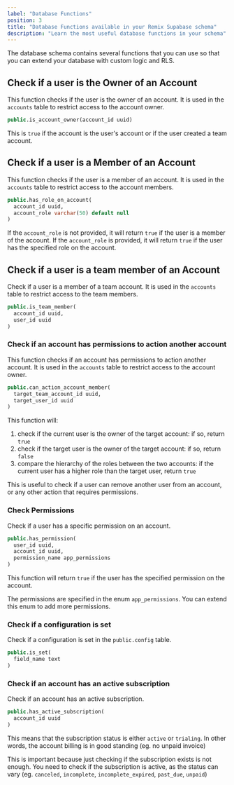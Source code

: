 ```yaml
---
label: "Database Functions"
position: 3
title: "Database Functions available in your Remix Supabase schema"
description: "Learn the most useful database functions in your schema"
---
```


The database schema contains several functions that you can use so that you can extend your database with custom logic and RLS.

## Check if a user is the Owner of an Account

This function checks if the user is the owner of an account. It is used in the `accounts` table to restrict access to the account owner.

```sql
public.is_account_owner(account_id uuid)
```

This is `true` if the account is the user's account or if the user created a team account.

## Check if a user is a Member of an Account

This function checks if the user is a member of an account. It is used in the `accounts` table to restrict access to the account members.

```sql
public.has_role_on_account(
  account_id uuid,
  account_role varchar(50) default null
)
```

If the `account_role` is not provided, it will return `true` if the user is a member of the account. If the `account_role` is provided, it will return `true` if the user has the specified role on the account.

## Check if a user is a team member of an Account

Check if a user is a member of a team account. It is used in the `accounts` table to restrict access to the team members.

```sql
public.is_team_member(
  account_id uuid,
  user_id uuid
)
```

### Check if an account has permissions to action another account

This function checks if an account has permissions to action another account. It is used in the `accounts` table to restrict access to the account owner.

```sql
public.can_action_account_member(
  target_team_account_id uuid,
  target_user_id uuid
)
```

This function will:

1. check if the current user is the owner of the target account: if so, return `true`
2. check if the target user is the owner of the target account: if so, return `false`
3. compare the hierarchy of the roles between the two accounts: if the current user has a higher role than the target user, return `true`

This is useful to check if a user can remove another user from an account, or any other action that requires permissions.

### Check Permissions

Check if a user has a specific permission on an account.

```sql
public.has_permission(
  user_id uuid,
  account_id uuid,
  permission_name app_permissions
)
```

This function will return `true` if the user has the specified permission on the account.

The permissions are specified in the enum `app_permissions`. You can extend this enum to add more permissions.

### Check if a configuration is set

Check if a configuration is set in the `public.config` table.

```sql
public.is_set(
  field_name text
)
```

### Check if an account has an active subscription

Check if an account has an active subscription.

```sql
public.has_active_subscription(
  account_id uuid
)
```

This means that the subscription status is either `active` or `trialing`. In other words, the account billing is in good standing (eg. no unpaid invoice)

This is important because just checking if the subscription exists is not enough. You need to check if the subscription is active, as the status can vary (eg. `canceled`, `incomplete`, `incomplete_expired`, `past_due`, `unpaid`)